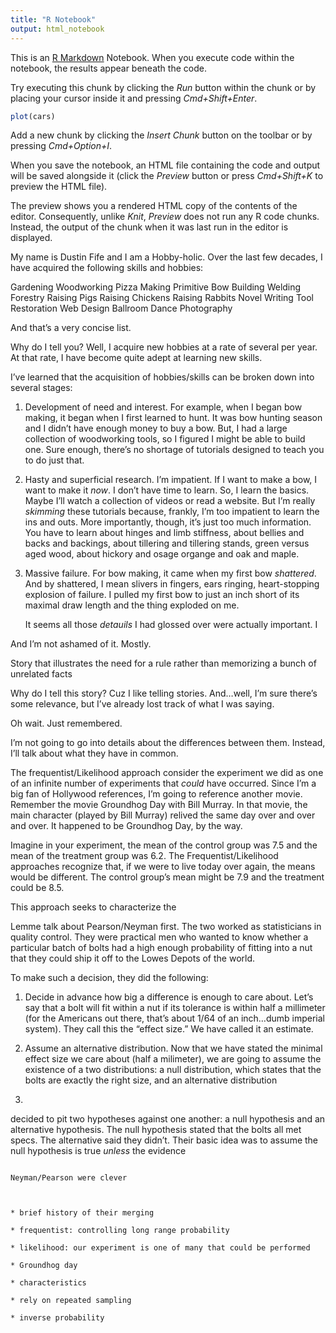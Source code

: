 ```yaml
---
title: "R Notebook"
output: html_notebook
---
```


This is an [R Markdown](http://rmarkdown.rstudio.com) Notebook. When you execute code within the notebook, the results appear beneath the code. 

Try executing this chunk by clicking the *Run* button within the chunk or by placing your cursor inside it and pressing *Cmd+Shift+Enter*. 

```r
plot(cars)
```

Add a new chunk by clicking the *Insert Chunk* button on the toolbar or by pressing *Cmd+Option+I*.

When you save the notebook, an HTML file containing the code and output will be saved alongside it (click the *Preview* button or press *Cmd+Shift+K* to preview the HTML file). 

The preview shows you a rendered HTML copy of the contents of the editor. Consequently, unlike *Knit*, *Preview* does not run any R code chunks. Instead, the output of the chunk when it was last run in the editor is displayed.

My name is Dustin Fife and I am a Hobby-holic. Over the last few decades, I have acquired the following skills and hobbies:

Gardening
Woodworking
Pizza Making
Primitive Bow Building
Welding
Forestry
Raising Pigs
Raising Chickens
Raising Rabbits
Novel Writing
Tool Restoration
Web Design
Ballroom Dance
Photography

And that's a very concise list. 

Why do I tell you? Well, I acquire new hobbies at a rate of several per year. At that rate, I have become quite adept at learning new skills. 

I've learned that the acquisition of hobbies/skills can be broken down into several stages:

1. Development of need and interest. For example, when I began bow making, it began when I first learned to hunt. It was bow hunting season and I didn't have enough money to buy a bow. But, I had a large collection of woodworking tools, so I figured I might be able to build one. Sure enough, there's no shortage of tutorials designed to teach you to do just that. 

2. Hasty and superficial research. I'm impatient. If I want to make a bow, I want to make it *now*. I don't have time to learn. So, I learn the basics. Maybe I'll watch a collection of videos or read a website. But I'm really *skimming* these tutorials because, frankly, I'm too impatient to learn the ins and outs. More importantly, though, it's just too much information. You have to learn about hinges and limb stiffness, about bellies and backs and backings, about tillering and tillering stands, green versus aged wood, about hickory and osage organge and oak and maple. 

3. Massive failure. For bow making, it came when my first bow *shattered*. And by shattered, I mean slivers in fingers, ears ringing, heart-stopping explosion of failure. I pulled my first bow to just an inch short of its maximal draw length and the thing exploded on me. 

    It seems all those *detauils* I had glossed over were actually important. I

And I'm not ashamed of it. Mostly. 

Story that illustrates the need for a rule rather than memorizing a bunch of unrelated facts

Why do I tell this story? Cuz I like telling stories. And...well, I'm sure there's some relevance, but I've already lost track of what I was saying.

Oh wait. Just remembered. 










I'm not going to go into details about the differences between them. Instead, I'll talk about what they have in common. 

The frequentist/Likelihood approach consider the experiment we did as one of an infinite number of experiments that *could* have occurred. Since I'm a big fan of Hollywood references, I'm going to reference another movie. Remember the movie Groundhog Day with Bill Murray. In that movie, the main character (played by Bill Murray) relived the same day over and over and over. It happened to be Groundhog Day, by the way. 

Imagine in your experiment, the mean of the control group was 7.5 and the mean of the treatment group was 6.2. The Frequentist/Likelihood approaches recognize that, if we were to live today over again, the means would be different. The control group's mean might be 7.9 and the treatment could be 8.5. 

This approach seeks to characterize the 

Lemme talk about Pearson/Neyman first. The two worked as statisticians in quality control. They were practical men who wanted to know whether a particular batch of bolts had a high enough probability of fitting into a nut that they could ship it off to the Lowes Depots of the world. 

To make such a decision, they did the following:

1. Decide in advance how big a difference is enough to care about. Let's say that a bolt will fit within a nut if its tolerance is within half a millimeter (for the Americans out there, that's about 1/64 of an inch...dumb imperial system). They call this the "effect size." We have called it an estimate. 

2. Assume an alternative distribution. Now that we have stated the minimal effect size we care about (half a milimeter), we are going to assume the existence of a two distributions: a null distribution, which states that the bolts are exactly the right size, and an alternative distribution

2. 

decided to pit two hypotheses against one another: a null hypothesis and an alternative hypothesis. The null hypothesis stated that the bolts all met specs. The alternative said they didn't. Their basic idea was to assume the null hypothesis is true *unless* the evidence
                                                                                                                                                             
                                                                                                                                                             Neyman/Pearson were clever
                                                                                                                                                             
                                                                                                                                                             
                                                                                                                                                             * brief history of their merging
                                                                                                                                                             * frequentist: controlling long range probability
                                                                                                                                                             * likelihood: our experiment is one of many that could be performed
                                                                                                                                                             * Groundhog day
                                                                                                                                                             * characteristics
                                                                                                                                                             * rely on repeated sampling
                                                                                                                                                             * inverse probability










